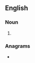 ==English==

===Noun===
{{head|en|noun form}}

# {{plural of|en|centerline}}

===Anagrams===
* {{anagrams|en|a=ceeeilnnrst|centrelines}}